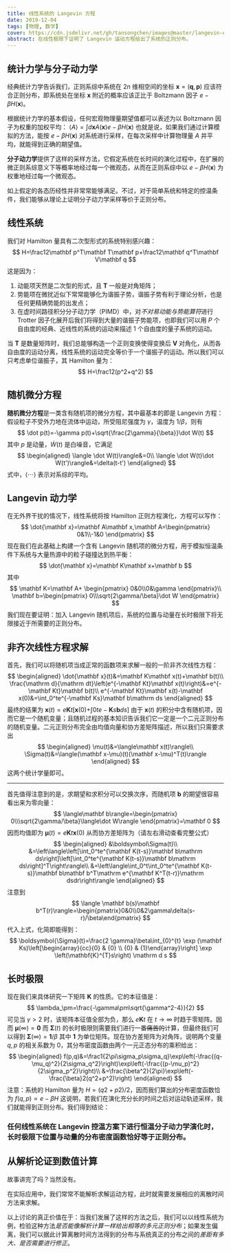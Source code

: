 ```yaml
---
title: 线性系统的 Langevin 方程
date: 2019-12-04
tags: [物理, 数学]
cover: https://cdn.jsdelivr.net/gh/tansongchen/images@master/langevin-equations.webp
abstract: 在线性极限下证明了 Langevin 运动方程给出了系统的正则分布。
---
```


## 统计力学与分子动力学

经典统计力学告诉我们，正则系综中系统在 2*n* 维相空间的坐标 **x** = (**q**, **p**) 应该符合正则分布，即系统处在坐标 **x** 附近的概率应该正比于 Boltzmann 因子 *e* − *βH*(**x**)。

根据统计力学的基本假设，任何宏观物理量期望值都可以表述为以 Boltzmann 因子为权重的加权平均： ⟨*A*⟩ = ∫*d***x***A*(**x**)*e* − *βH*(**x**) 也就是说，如果我们通过计算模拟的方法，能按 *e* − *βH*(**x**) 对系统进行采样，在每次采样中计算物理量 *A* 并平均，就能得到正确的期望值。

**分子动力学**提供了这样的采样方法，它假定系统在长时间的演化过程中，在扩展的微正则系综意义下等概率地经过每一个微观态，从而在正则系综中以 *e* − *βH*(**x**) 为权重地经过每一个微观态。

如上假定的各态历经性并非常常能够满足。不过，对于简单系统和特定的控温条件，我们能够从理论上证明分子动力学采样等价于正则分布。

## 线性系统

我们对 Hamilton 量具有二次型形式的系统特别感兴趣： $$
H=\frac12\mathbf p^T\mathbf T\mathbf p+\frac12\mathbf q^T\mathbf V\mathbf q
$$ 这是因为：

1. 动能项天然是二次型的形式，且 **T** 一般是对角矩阵；
2. 势能项在微扰近似下常常能够化为谐振子势，谐振子势有利于理论分析，也是任何更精确势能的出发点；
3. 在虚时间路径积分分子动力学（PIMD）中，对*不对易动能与势能算符*进行 Trotter 因子化展开后我们将得到大量的谐振子势能项，也即我们可以用 *P* 个自由度的经典、近线性的系统的运动来描述 1 个自由度的量子系统的运动。

当 **T** 是数量矩阵时，我们总能够构造一个正则变换使得变换后 **V** 对角化，从而各自由度的运动分离，线性系统的运动完全等价于一个谐振子的运动。所以我们可以只考虑单位谐振子，其 Hamilton 量为： $$
H=\frac12(p^2+q^2)
$$

## 随机微分方程

**随机微分方程**是一类含有随机项的微分方程，其中最基本的即是 Langevin 方程：假设粒子不受外力地在流体中运动，所受阻尼强度为 *γ*，温度为 1/*β*，则有 $$
\dot p(t)=-\gamma p(t)+\sqrt{\frac{2\gamma}{\beta}}\dot W(t)
$$ 其中 *p* 是动量，*Ẇ*(*t*) 是白噪音，它满足 $$
\begin{aligned}
\langle \dot W(t)\rangle&=0\\
\langle \dot W(t)\dot W(t')\rangle&=\delta(t-t')
\end{aligned}
$$ 式中，⟨⋯⟩ 表示对系综的平均。

## Langevin 动力学

在无外界干扰的情况下，线性系统将按 Hamilton 正则方程演化，方程可以写作： $$
\dot{\mathbf x}=\mathbf A\mathbf x,\mathbf A=\begin{pmatrix}
0&1\\-1&0
\end{pmatrix}
$$ 现在我们在此基础上构建一个含有 Langevin 随机项的微分方程，用于模拟恒温条件下系统与大量热源中的粒子碰撞达到热平衡： $$
\dot{\mathbf x}=\mathbf K\mathbf x+\mathbf b
$$ 其中 $$
\mathbf K=\mathbf A+
\begin{pmatrix}
0&0\\0&\gamma
\end{pmatrix}\\
\mathbf b=\begin{pmatrix}
0\\\sqrt{2\gamma/\beta}\dot W
\end{pmatrix}
$$ 我们现在要证明：加入 Langevin 随机项后，系统的位置与动量在长时极限下将无限接近于所需要的正则分布。

## 非齐次线性方程求解

首先，我们可以将随机项当成正常的函数项来求解一般的一阶非齐次线性方程： $$
\begin{aligned}
\dot{\mathbf x}(t)&=\mathbf K\mathbf x(t)+\mathbf b(t)\\
\frac{\mathrm d}{\mathrm dt}\left(e^{-\mathbf Kt}\mathbf x(t)\right)&=e^{-\mathbf Kt}\mathbf b(t)\\
e^{-\mathbf Kt}\mathbf x(t)-\mathbf x(0)&=\int_0^te^{-\mathbf Ks}\mathbf b\mathrm ds
\end{aligned}
$$ 最终的结果为 **x**(*t*) = *e***K***t*[**x**(0)+∫0*te* − **K***s***b***ds*] 由于 **x**(*t*) 的积分中含有随机项，因而它是一个随机变量；且随机过程的基本知识告诉我们它一定是一个二元正则分布的随机变量。二元正则分布完全由均值向量和协方差矩阵描述，所以我们只需要求出 $$
\begin{aligned}
\mu(t)&=\langle\mathbf x(t)\rangle\\
\Sigma(t)&=\langle(\mathbf x-\mu)(t)(\mathbf x-\mu)^T(t)\rangle
\end{aligned}
$$ 这两个统计学量即可。

---

首先值得注意到的是，求期望和求积分可以交换次序，而随机项 **b** 的期望很容易看出来为零向量： $$
\langle\mathbf b\rangle=\begin{pmatrix}
0\\\sqrt{2\gamma/\beta}\langle\dot W\rangle
\end{pmatrix}=\mathbf 0
$$ 因而均值即为 **μ**(*t*) = *e***K***t***x**(0) 从而协方差矩阵为（请左右滑动查看完整公式） $$
\begin{aligned}
&\boldsymbol\Sigma(t)\\
&=\left\langle\left[\int_0^te^{\mathbf K(t-s)}\mathbf b\mathrm ds\right]\left[\int_0^te^{\mathbf K(t-s)}\mathbf b\mathrm ds\right]^T\right\rangle\\
&=\left\langle\int_0^t\int_0^te^{\mathbf K(t-s)}\mathbf b\mathbf b^T\mathrm e^{\mathbf K^T(t-r)}\mathrm dsdr\right\rangle
\end{aligned}
$$ 注意到 $$
\langle \mathbf b(s)\mathbf b^T(r)\rangle=\begin{pmatrix}0&0\\0&2\gamma\delta(s-r)/\beta\end{pmatrix}
$$ 代入上式，化简即能得到： $$
\boldsymbol{\Sigma}(t)=\frac{2 \gamma}\beta\int_{0}^{t} \exp (\mathbf Ks)\left[\begin{array}{cc}{0} & {0} \\ {0} & {1}\end{array}\right] \exp \left(\mathbf{K}^{T}s\right) \mathrm d s
$$

## 长时极限

现在我们来具体研究一下矩阵 **K** 的性质。它的本征值是： $$
\lambda_\pm=\frac{-\gamma\pm\sqrt{\gamma^2-4}}{2}
$$ 可见当 *γ* > 2 时，该矩阵本征值全部为负，那么 *e***K***t* 在 *t* → ∞ 时趋于零矩阵。因而 **μ**(∞) = **0** 而 **Σ**(*t*) 的长时极限则需要我们进行一番~~痛苦的~~计算，但最终我们可以得到 **Σ**(∞) = **1**/*β* 其中 **1** 为单位矩阵。现在协方差矩阵为对角阵，说明两个变量 *q*, *p* 的相关系数为 0，其分布密度函数由两个一元正态分布的乘积给出： $$
\begin{aligned}
f(p,q)&=\frac1{2\pi\sigma_p\sigma_q}\exp\left(-\frac{(q-\mu_q)^2}{2\sigma_q^2}\right)\exp\left(-\frac{(p-\mu_p)^2}{2\sigma_p^2}\right)\\
&=\frac{\beta^2}{2\pi}\exp\left(-\frac{\beta}2(q^2+p^2)\right)
\end{aligned}
$$ 注意：系统的 Hamilton 量为 *H* = (*q*2 + *p*2)/2，因而我们算出的分布密度函数恰为 *f*(*q*, *p*) ∝ *e* − *βH* 这说明，若我们在演化充分长的时间之后对运动轨迹采样，我们就能得到正则分布。我们得到结论：

### 任何线性系统在 Langevin 控温方案下进行恒温分子动力学演化时，长时极限下位置与动量的分布密度函数恰好等于正则分布。

## 从解析论证到数值计算

故事讲完了吗？当然没有。

在实际应用中，我们常常不能解析求解运动方程，此时就需要发展相应的离散时间方法来求解。

以上讨论的真正价值在于：当我们发展了这样的方法之后，我们可以以线性系统为例，检验这种方法*是否能像解析计算一样给出相等的多元正则分布*；如果发生偏离，我们可以据此计算离散时间方法得到的分布与系统真正的分布之间的*差距有多大、是否需要进行修正*。

